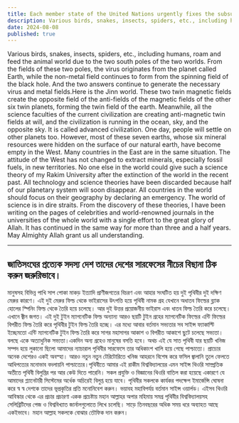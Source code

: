 ```yaml
---
title: Each member state of the United Nations urgently fixes the subsurface bed in their country.
description: Various birds, snakes, insects, spiders, etc., including humans, roam and feed the animal world due to the two south poles of the two worlds. From the fields of these two poles, the virus originates from the planet called Earth, while the non-metal field continues to form from the spinning field of the black hole. 
date: 2024-08-08
published: true
---
```


 Various birds, snakes, insects, spiders, etc., including humans, roam and feed the animal world due to the two south poles of the two worlds. From the fields of these two poles, the virus originates from the planet called Earth, while the non-metal field continues to form from the spinning field of the black hole. 
And the two answers continue to generate the necessary virus and metal fields.Here is the Jinn world.
These two twin magnetic fields create the opposite field of the anti-fields of the magnetic fields of the other six twin planets, forming the twin field of the earth. Meanwhile, all the science faculties of the current civilization are creating anti-magnetic twin fields at will, and the civilization is running in the ocean, sky, and the opposite sky. It is called advanced civilization. One day, people will settle on other planets too.
However, most of these seven earths, whose six mineral resources were hidden on the surface of our natural earth, have become empty in the West. Many countries in the East are in the same situation.
The attitude of the West has not changed to extract minerals, especially fossil fuels, in new territories. No one else in the world could give such a science theory of my Rakim University after the extinction of the world in the recent past. All technology and science theories have been discarded because half of our planetary system will soon disappear.
All countries in the world should focus on their geography by declaring an emergency. The world of science is in dire straits. 
From the discovery of these theories, I have been writing on the pages of celebrities and world-renowned journals in the universities of the whole world with a single effort to the great glory of Allah. It has continued in the same way for more than three and a half years.
May Almighty Allah grant us all understanding.

---


## জাতিসংঘের প্রত‍্যেক সদস‍্য দেশ তাদের দেশের সারফেসের নীচের বিছানা ঠিক করুন জরুরিভাবে।

 মানুষসহ বিভিন্ন পাখি সাপ পোকা মাকড় ইত‍্যাদি  প্রাণীজগতের বিচরণ এবং আহার সংঘটিত হয় দুই পৃথিবীর দুই দক্ষিণ মেরুর কারণে। এই দুই  মেরুর ফিল্ড থেকে ভাইরাসের উৎপত্তি হয়ে পৃথিবী নামক গ্রহ যেখানে অধাতব ফিল্ডের ব্ল‍্যাক হোলের স্পিনিং ফিল্ড থেকে তৈরি হয়ে চলেছে। 
আর দুই উত্তর প্রয়োজনীয়  ভাইরাস এবং ধাতব ফিল্ড তৈরি করে চলেছে। এখানে জ্বীন জগত।
      এই দুই টুইন ম‍্যাগনেটিক ফিল্ড অন‍্যান‍্য আরও ছয়টি টুইন গ্রহের ম‍্যাগনেটিক ফিল্ডের  এন্টি ফিল্ডের বিপরীত ফিল্ড তৈরি করে পৃথিবীর টুইন ফিল্ড তৈরি হচ্ছে। এর মধ‍্যে আবার বর্তমান সভ‍্যতার সব সাইন্স ফ‍্যাকাল্টি ইচ্ছেমতো এন্টি ম‍্যাগনেটিক টুইন  ফিল্ড তৈরি করে সাগর মহাসাগর আকাশ ও বিপরীত আকাশে ছুটে চলেছে সভ‍্যতা। বলছে একে অত‍্যাধুনিক সভ‍্যতা।একদিন অন‍্য গ্রহেও মানুষের বসতি হবে।
        অথচ এই যে সাত পৃথিবী যার ছয়টি খনিজ সম্পদ হয়ে লুকানো ছিলো আমাদের ন‍্যাচারাল পৃথিবীর সারফেসে তার অধিকাংশ খালি হয়ে গেছে পাশ্চাত্যে। প্রাচ‍্যের অনেক দেশেরও একই অবস্হা।
আরও নতুন নতুন টেরিটোরিতে  খনিজ আহরনে বিশেষ করে ফসিল জ্বালানি তুলে ফেলতে আধিপত‍্যের মনোভাব বদলায়নি পাশ্চাত্যের।পৃথিবীতে আমার এই রাকীম বিশ্ববিদ্যালয়ের এমন সাইন্স থিওরি সাম্প্রতিক অতীতে পৃথিবী বিলুপ্তির পর আর কেউ দিতে পারেনি। সকল প্রযুক্তি ও বিজ্ঞানের থিওরি বাতিল করা হয়েছে একারণে যে আমাদের প্ল‍্যানেটারী সিস্টেমের অর্ধেক অচিরেই বিলুপ্ত হয়ে যাবে। পৃথিবীর সকলকে কার্যকর পদক্ষেপ ইমার্জেন্সি ঘোষনা করে স্ব স্ব দেশকে তাদের ভূপ্রকৃতির প্রতি মনোনিবেশ করুন। ভয়াবহ মহাবিপর্যয় বর্তমান সাইন্স ওয়ার্লড। 
এইসব থিওরি আবিস্কার থেকে এর প্রচার প্রচারণা একক প্রচেষ্টায় মহান আল্লাহর অপার মহিমায় সমগ্র পৃথিবীর বিশ্ববিদ্যালয়সহ সেলিব্রিটিদের পেজ ও বিশ্ববিখ‍্যাত জার্নালগুলোতে লিখে চলেছি। সাড়ে তিনবছরের অধিক সময় ধরে অব‍্যাহত আছে একইভাবে।
        মহান আল্লাহ সকলকে বোঝার তৌফিক দান করুন।